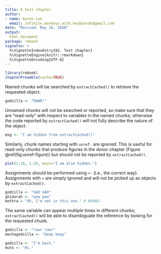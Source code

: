 ```yaml
---
title: A test chapter
author:
- name: Aaron Lun
  email: infinite.monkeys.with.keyboards@gmail.com
date: "Revised: May 16, 2020"
output:
  html_document
package: rebook 
vignette: >
  %\VignetteIndexEntry{02. Test chapter}
  %\VignetteEngine{knitr::rmarkdown}
  %\VignetteEncoding{UTF-8}
---
```


```r
library(rebook)
chapterPreamble(cache=TRUE)
```

Named chunks will be searched by `extractCached()` to retrieve the requested object:

```r
godzilla <- "RAWR!"
```

Unnamed chunks will not be searched or reported, 
so make sure that they are "read-only" with respect to variables in the named chunks;
otherwise the code reported by `extractCached()` will not fully describe the nature of the object.

```r
msg <- "I am hidden from extractCached()"
```

Similarly, chunk names starting with `unref-` are ignored.
This is useful for read-only chunks that produce figures in the donor chapter (Figure \@ref(fig:unref-figure))
but should not be reported by `extractCached()`.

```r
plot(1:10, 1:10, main="I am also hidden.")
```

Assignments should be performed using `<-` (i.e., the correct way).
Assignments with `=` are simply ignored and will not be picked up as objects by `extractCached()`.

```r
godzilla <- "GAO GAO"
ghidorah <- "pew pew"
mothra = "Oh, I'm not in this one." # WRONG!
```

The same variable can appear multiple times in different chunks;
`extractCached()` will be able to disambiguate the reference by looking for the requested chunk.

```r
godzilla <- "rawr rawr"
mechagodzilla <- "beep beep"
```

```r
godzilla <- "I'm back."
muto <- "Hi."
```
